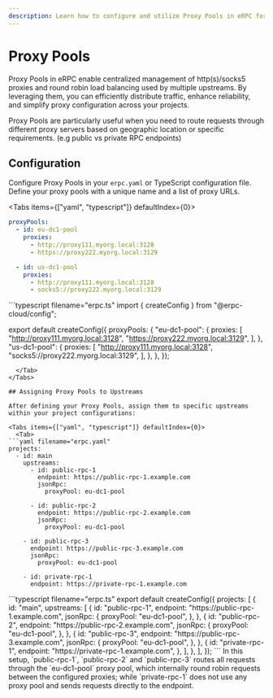 ```yaml
---
description: Learn how to configure and utilize Proxy Pools in eRPC for efficient and reliable request routing.
---
```



# Proxy Pools

Proxy Pools in eRPC enable centralized management of http(s)/socks5 proxies and round robin load balancing used by multiple upstreams. By leveraging them, you can efficiently distribute traffic, enhance reliability, and simplify proxy configuration across your projects.

<Callout type="info">
  Proxy Pools are particularly useful when you need to route requests through different proxy servers based on geographic location or specific requirements. (e.g public vs private RPC endpoints)
</Callout>


## Configuration

Configure Proxy Pools in your `erpc.yaml` or TypeScript configuration file. Define your proxy pools with a unique name and a list of proxy URLs.

<Tabs items={["yaml", "typescript"]} defaultIndex={0}>
  <Tab>
```yaml filename="erpc.yaml"
proxyPools:
  - id: eu-dc1-pool
    proxies:
      - http://proxy111.myorg.local:3128
      - https://proxy222.myorg.local:3129

  - id: us-dc1-pool
    proxies:
      - http://proxy111.myorg.local:3128
      - socks5://proxy222.myorg.local:3129
```
  </Tab>
  <Tab>
```typescript filename="erpc.ts"
import { createConfig } from "@erpc-cloud/config";

export default createConfig({
  proxyPools: {
    "eu-dc1-pool": {
      proxies: [
        "http://proxy111.myorg.local:3128",
        "https://proxy222.myorg.local:3129",
      ],
    },
    "us-dc1-pool": {
      proxies: [
        "http://proxy111.myorg.local:3128",
        "socks5://proxy222.myorg.local:3129",
      ],
    },
  },
});
```
  </Tab>
</Tabs>

## Assigning Proxy Pools to Upstreams

After defining your Proxy Pools, assign them to specific upstreams within your project configurations:

<Tabs items={["yaml", "typescript"]} defaultIndex={0}>
  <Tab>
```yaml filename="erpc.yaml"
projects:
  - id: main
    upstreams:
      - id: public-rpc-1
        endpoint: https://public-rpc-1.example.com
        jsonRpc:
          proxyPool: eu-dc1-pool

      - id: public-rpc-2
        endpoint: https://public-rpc-2.example.com
        jsonRpc:
          proxyPool: eu-dc1-pool

    - id: public-rpc-3
      endpoint: https://public-rpc-3.example.com
      jsonRpc:
        proxyPool: eu-dc1-pool

    - id: private-rpc-1
      endpoint: https://private-rpc-1.example.com
```
  </Tab>
  <Tab>
```typescript filename="erpc.ts"
export default createConfig({
  projects: [
    {
      id: "main",
      upstreams: [
        {
          id: "public-rpc-1",
          endpoint: "https://public-rpc-1.example.com",
          jsonRpc: {
            proxyPool: "eu-dc1-pool",
          },
        },
        {
          id: "public-rpc-2",
          endpoint: "https://public-rpc-2.example.com",
          jsonRpc: {
            proxyPool: "eu-dc1-pool",
          },
        },
        {
          id: "public-rpc-3",
          endpoint: "https://public-rpc-3.example.com",
          jsonRpc: {
            proxyPool: "eu-dc1-pool",
          },
        },
        {
          id: "private-rpc-1",
          endpoint: "https://private-rpc-1.example.com",
        },
      ],
    },
  ],
});
```
  </Tab>
</Tabs>

<Callout type="info">
  In this setup, `public-rpc-1`, `public-rpc-2` and `public-rpc-3` routes all requests through the `eu-dc1-pool` proxy pool, which internally round robin requests between the configured proxies; while `private-rpc-1` does not use any proxy pool and sends requests directly to the endpoint.
</Callout>
